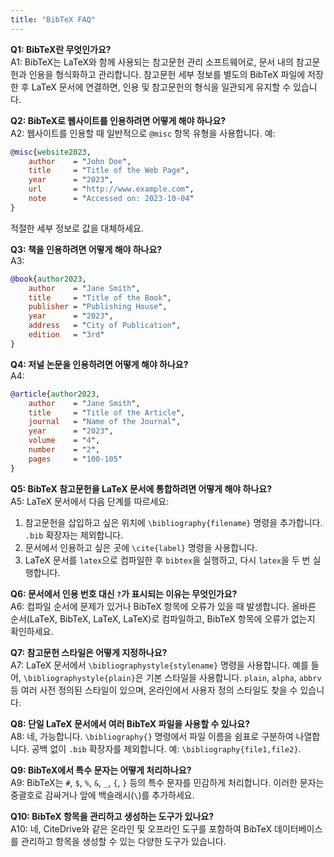 ```yaml
---
title: "BibTeX FAQ"
---
```


**Q1: BibTeX란 무엇인가요?**  
A1: BibTeX는 LaTeX와 함께 사용되는 참고문헌 관리 소프트웨어로, 문서 내의 참고문헌과 인용을 형식화하고 관리합니다. 참고문헌 세부 정보를 별도의 BibTeX 파일에 저장한 후 LaTeX 문서에 연결하면, 인용 및 참고문헌의 형식을 일관되게 유지할 수 있습니다.

**Q2: BibTeX로 웹사이트를 인용하려면 어떻게 해야 하나요?**  
A2: 웹사이트를 인용할 때 일반적으로 `@misc` 항목 유형을 사용합니다. 예:

```bibtex
@misc{website2023,
    author    = "John Doe",
    title     = "Title of the Web Page",
    year      = "2023",
    url       = "http://www.example.com",
    note      = "Accessed on: 2023-10-04"
}
```

적절한 세부 정보로 값을 대체하세요.

**Q3: 책을 인용하려면 어떻게 해야 하나요?**  
A3:  

```bibtex
@book{author2023,
    author    = "Jane Smith",
    title     = "Title of the Book",
    publisher = "Publishing House",
    year      = "2023",
    address   = "City of Publication",
    edition   = "3rd"
}
```

**Q4: 저널 논문을 인용하려면 어떻게 해야 하나요?**  
A4:  

```bibtex
@article{author2023,
    author    = "Jane Smith",
    title     = "Title of the Article",
    journal   = "Name of the Journal",
    year      = "2023",
    volume    = "4",
    number    = "2",
    pages     = "100-105"
}
```

**Q5: BibTeX 참고문헌을 LaTeX 문서에 통합하려면 어떻게 해야 하나요?**  
A5: LaTeX 문서에서 다음 단계를 따르세요:

1. 참고문헌을 삽입하고 싶은 위치에 `\bibliography{filename}` 명령을 추가합니다. `.bib` 확장자는 제외합니다.
2. 문서에서 인용하고 싶은 곳에 `\cite{label}` 명령을 사용합니다.
3. LaTeX 문서를 `latex`으로 컴파일한 후 `bibtex`을 실행하고, 다시 `latex`을 두 번 실행합니다.

**Q6: 문서에서 인용 번호 대신 `?`가 표시되는 이유는 무엇인가요?**  
A6: 컴파일 순서에 문제가 있거나 BibTeX 항목에 오류가 있을 때 발생합니다. 올바른 순서(LaTeX, BibTeX, LaTeX, LaTeX)로 컴파일하고, BibTeX 항목에 오류가 없는지 확인하세요.

**Q7: 참고문헌 스타일은 어떻게 지정하나요?**  
A7: LaTeX 문서에서 `\bibliographystyle{stylename}` 명령을 사용합니다. 예를 들어, `\bibliographystyle{plain}`은 기본 스타일을 사용합니다. `plain`, `alpha`, `abbrv` 등 여러 사전 정의된 스타일이 있으며, 온라인에서 사용자 정의 스타일도 찾을 수 있습니다.

**Q8: 단일 LaTeX 문서에서 여러 BibTeX 파일을 사용할 수 있나요?**  
A8: 네, 가능합니다. `\bibliography{}` 명령에서 파일 이름을 쉼표로 구분하여 나열합니다. 공백 없이 `.bib` 확장자를 제외합니다. 예: `\bibliography{file1,file2}`.

**Q9: BibTeX에서 특수 문자는 어떻게 처리하나요?**  
A9: BibTeX는 `#`, `$`, `%`, `&`, `_`, `{`, `}` 등의 특수 문자를 민감하게 처리합니다. 이러한 문자는 중괄호로 감싸거나 앞에 백슬래시(`\`)를 추가하세요.

**Q10: BibTeX 항목을 관리하고 생성하는 도구가 있나요?**  
A10: 네, CiteDrive와 같은 온라인 및 오프라인 도구를 포함하여 BibTeX 데이터베이스를 관리하고 항목을 생성할 수 있는 다양한 도구가 있습니다.
